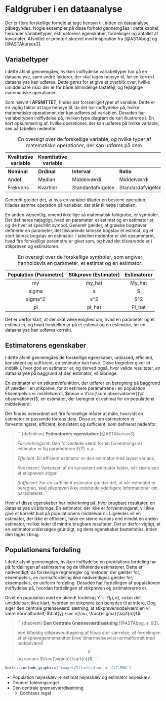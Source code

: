 # Faldgruber i en dataanalyse

Der er flere forskellige forhold at tage hensyn til, inden en dataanalyse påbegyndes. Nogle eksempler på disse forhold gennemgåes i dette kapitel, herunder variabeltyper, estimatorens egenskaber, fordelinger og antallet af kovariater. Afsnittet er primært skrevet med inspiration fra [@ASTAbog] og [@ASTAkursus3].

## Variabeltyper

I dette afsnit gennemgåes, hvilken indflydelse variabeltyper har på en dataanalyse, samt andre faktorer, der skal tages hensyn til, før en korrekt dataanalyse kan udføres. Dette gøres for at give et overblik over, hvilke umiddelbare risici der er for både almindelige tastefejl, og fejlagtige matematiske operationer.

Som nævnt i __AFSNITTET__, findes der forskellige typer af variable. Dette er en vigtig faktor at tage hensyn til, da det har indflydelse på, hvilke matematiske operationer, der kan udføres på variablen. Desuden har variabeltypen indflydelse på, hvilken type diagram de kan illustreres i. En kort opsummering af, hvilke operationer, der kan udføres på hvilke variable, ses på tabellen nedenfor.

Table: En oversigt over de forskellige variable, og hvilke typer af matematiske operationer, der kan udføres på dem.

|  Kvalitative variable   |      Kvantitative variable           ||
|-------------|-----------|-------------------|-------------------|
| __Nominal__ |__Ordinal__| __Interval__      | __Ratio__         |
|    Andel    |   Median  | Middelværdi       | Middelværdi       |
|   Frekvens  | Kvartiler | Standardafvigelse | Standardafvigelse |

Generelt gælder det, at hvis en variabel tillader en bestemt operation, tillades samme operation på variabler, der står til højre i tabellen.

En anden væsentlig, omend ikke lige så matematisk faldgrube, er symboler. Der defineres nøjagtigt, hvad en parameter, et estimat og en estimator er, og de hver et specifikt symbol. Generelt gælder, at græske bogstaver definerer en parameter, det tilsvarende latinske bogstav et estimat, og et stort latinsk bogstav en estimator. I tabellen nedenfor er det opsummeret, hvad fire forskellige parametre er givet som, og hvad det tilsvarende er i stikprøven og estimatoren.

Table: En oversigt over de forskellige symboler, som angiver henholdsvis en parameter, et estimat og en estimator.

| Population (Parametre) | Stikprøve (Estimater) | Estimatorer |
|:-----------:|:---------:|:---------:|
|      my     |   my_hat  |   My_hat  |
|   sigma     |     s     |     S     |
|  sigma^2    |    s^2    |    S^2    |
|      pi     |   pi_hat  |   Pi_hat  |

Det er derfor klart, at der skal være enighed om, hvad en parameter og et estimat er, og hvad forskellen er på et estimat og en estimator, før en dataanalyse kan udføres korrekt.


## Estimatorens egenskaber

I dette afsnit gennemgåes de forskellige egenskaber, unbiased, efficient, konsistent og sufficient, en estimator kan have. Disse begreber giver et indblik i, hvor god en estimator er, og derved også, hvor valide resultater, en dataanalyse på baggrund af den estimator, vil bibringe.

En estimator er en stikprøvefunktion, der udfører en beregning på baggrund af værdier i en stikprøve, for at estimere parametrene i en population. Eksempelvis er middelværdi, $mean = \frac{\sum observationer}{\# observationer}$, en estimator, der beregner et estimat for en populations middelværdi.

Der findes overordnet set fire forskellige måder at måle, hvorvidt en estimator er passende for ens data. Disse er, om estimatoren er forventningsret, efficient, konsistent og sufficient, som defineret nedenfor. 

>```{definition}
>__Estimatorers egenskaber__ [@ASTAkursus3]
>
> _Forventningsret_: Den forventede værdi for en forventningsret estimator er lig parameteren $E(\hat{Y}) = \mu$.
>
> _Efficient_: En efficient estimator er den estimator med lavest varians.
>
> _Konsistent_: Variansen af en konsistent estimator falder, når størrelsen af stikprøven stiger.
>
> _Sufficient_: For en sufficient estimator gælder det, at når estimatet er beregnet, skal stikprøven ikke indeholde yderligere informationer om parameteret.
> ```

Hver af disse egenskaber har indvirkning på, hvor brugbare resultater, en dataanalyse vil bibringe. En estimator, der ikke er forventningsret, vil ikke give et korrekt bud på populationens middelværdi. Ligeledes vil en estimator, der ikke er efficient, have en større varians end mindst en anden estimator, hvilket leder til mindre brugbare resultater. Det er derfor vigtigt, at en estimator undersøges grundigt, og dens egenskaber bestemmes, inden den tages i brug.

## Populationens fordeling

I dette afsnit gennemgåes, hvilken indflydelse en populations fordeling har på fordelingen af estimaterne og de tilhørende estimatorer. Dette er nødvendigt, da forskellige regneregler og metoder, der gælder for, eksempelvis, en normalfordeling ikke nødvendigvis gælder for, eksempelvis, en uniform fordeling. Desuden har fordelingen af populationen indflydelse på, hvordan fordelingen af stikprøven og estimatorerne er.

Givet en population med en ukendt fordeling $Y \sim ?(\mu, \sigma)$, virker det umiddelbart ikke klart, hvordan en stikprøve kan benyttes til at infere. Dog siger den centrale grænseværdi sætning, at stikprøvemiddelværdien vil være normalfordelt, $\hat{y} \sim n(\mu, \frac{\sigma}{\sqrt{n}})$.

>```{theorem}
>__Den Centrale Grænseværdisætning__ [@ASTAbog, s. 93].
>
> Ved tilfældig stikprøveudtagning af tilpas stor størrelse, vil fordelingen af stikprøvegennemsnittet blive tilnærmelsesvist normalfordelt med middelværdi $$\mu$$ og varians $\frac{\sigma}{\sqrt{n}}$.
>```

```r
knitr::include_graphics('images/Illustration_af_CLT.PNG')
```

- Population højreskæv -> estimat højreskæv og estimator højreskæv
- Generel foldningsregel
- Den centrale grænseværdisætning
    - Cochrans regel





